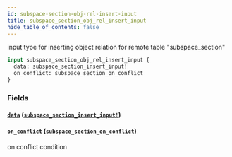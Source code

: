 ```yaml
---
id: subspace-section-obj-rel-insert-input
title: subspace_section_obj_rel_insert_input
hide_table_of_contents: false
---
```


input type for inserting object relation for remote table "subspace_section"

```graphql
input subspace_section_obj_rel_insert_input {
  data: subspace_section_insert_input!
  on_conflict: subspace_section_on_conflict
}
```

### Fields

#### [`data`](#) ([`subspace_section_insert_input!`](../inputs/subspace-section-insert-input))

#### [`on_conflict`](#) ([`subspace_section_on_conflict`](../inputs/subspace-section-on-conflict))

on conflict condition

